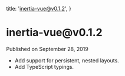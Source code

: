 
  title: 'inertia-vue@v0.1.2',
}

<h1>inertia-vue@v0.1.2</h1>

<div className="-mt-8 mb-12 text-base font-medium text-gray-600">Published on September 28, 2019</div>

- Add support for persistent, nested layouts.
- Add TypeScript typings.
